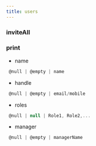 ```yaml
---
title: users
---
```


### inviteAll


### print

- name
```js 
 @null | @empty | name
```
- handle
```js 
 @null | @empty | email/mobile
```
- roles
```js 
 @null | null | Role1, Role2,...
```
- manager
```js 
 @null | @empty | managerName
```

